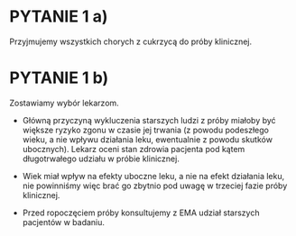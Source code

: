 # PYTANIE 1 a)

\textcolor{red}{DECYZJA:} 

Przyjmujemy wszystkich chorych z cukrzycą do próby klinicznej.


\begin{block}{\textcolor{red}{DLACZEGO?}}
\begin{itemize}
\item Na wysokie ryzyko skutków ubocznych dla tych pacjentów nie wpływa rodzaj podawanego leku (SIREN lub LUCENTIS), tylko sposób jego podawania (zastrzyki w gałkę oczną). Efekty uboczne pojawią się więc zarówno w grupie eksperymentalnej, jak i kontrolnej (w kontrolnej być może częściej, z racji tego, że LUCENTIS podajemy co miesiąc, a SIREN co trzy miesiące). Nie będziemy więc błędnie wnioskować o nadmiernych efektach ubocznych SIREN-u. 
\item W fazie trzeciej głównie interesuje nas efekt działania leku, a nie jego skutki uboczne. Nie należy więc z powodu ewentualnych skutków ubocznych ograniczać wybór pacjentów.
\end{itemize}
\end{block}
# PYTANIE 1 b)

\textcolor{red}{DECYZJA:} 

Zostawiamy wybór lekarzom.

\textcolor{red}{DLACZEGO?}

- Główną przyczyną wykluczenia starszych ludzi z próby miałoby być większe ryzyko zgonu w czasie jej trwania (z powodu podeszłego wieku, a nie wpływu działania leku, ewentualnie z powodu skutków ubocznych). Lekarz oceni stan zdrowia pacjenta pod kątem długotrwałego udziału w próbie klinicznej.

- Wiek miał wpływ na efekty uboczne leku, a nie na efekt działania leku, nie powinniśmy więc brać go zbytnio pod uwagę w trzeciej fazie próby klinicznej.

- Przed ropoczęciem próby konsultujemy z EMA udział starszych pacjentów w badaniu.








